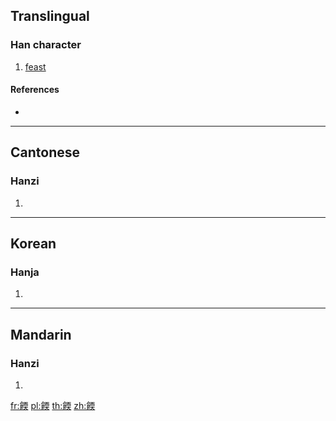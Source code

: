 {{character info/new}}
==Translingual==

===Han character===
{{Han char|rn=184|rad=食|as=09|sn=18|four=81734|canj=OIMBK}}

# [[feast]]

====References====
* {{Han ref|kx=1422.250|dkj=44253|dj=1948.090|hdz=74463.200|uh=992A|ud=39210|bh=EF4E|bd=61262}}

----

==Cantonese==

===Hanzi===
{{yue-hanzi|jyut=|y=nyun5}}

# {{defn|lang=yue|sort=食09}}

----

==Korean==

===Hanja===
{{ko-hanja|hangeul=난|eumhun=|rv=nan|mr=nan|y=nan}}

# {{defn|lang=ko|sort=食09}}

----

==Mandarin==

===Hanzi===
{{cmn-hanzi|pin=[[nuǎn]] ([[nuan3]])|wg=nuan<sup>3</sup>}}

# {{defn|lang=cmn|sort=食09}}

[[fr:餪]]
[[pl:餪]]
[[th:餪]]
[[zh:餪]]